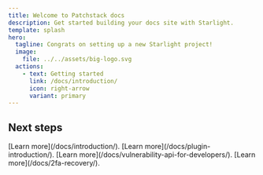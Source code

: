 ```yaml
---
title: Welcome to Patchstack docs
description: Get started building your docs site with Starlight.
template: splash
hero:
  tagline: Congrats on setting up a new Starlight project!
  image:
    file: ../../assets/big-logo.svg
  actions:
    - text: Getting started
      link: /docs/introduction/
      icon: right-arrow
      variant: primary
---
```



## Next steps

<CardGrid stagger>
	<Card title="Learn about Patchstack app" icon="pencil">
		[Learn more](/docs/introduction/).
	</Card>
	<Card title="Learn about Patchstack plugin" icon="add-document">
		[Learn more](/docs/plugin-introduction/).
	</Card>
	<Card title="Learn about Vulnerability Database" icon="setting">
		[Learn more](/docs/vulnerability-api-for-developers/).
	</Card>
	<Card title="Read the FAQ" icon="open-book">
		[Learn more](/docs/2fa-recovery/).
	</Card>
</CardGrid>
